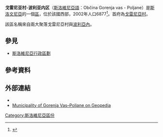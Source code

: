 {{Infobox settlement
| name                    = 戈雷尼亚村-波利亚内区
| native_name             = Občina Gorenja vas - Poljane
| native_name_lang        = sl<!-- ISO 639-2 code e.g. "fr" for French. If more than one, use {{lang}} instead -->
| settlement_type         = [[斯洛維尼亞行政區劃|區]]
| image_skyline           = GorenjaVas(PoljanskaDolina).jpg
| image_alt               =
| image_caption           = 戈雷尼亚村
| image_shield            = Coat of Arm of Gorenja vas-Poljane.png
| shield_size             = 120x80px
| nickname                =
| motto                   =
| image_map               = Karte Gorenja vas si.png
| map_alt                 =
| map_caption             = 戈雷尼亚村-波利亚内区在斯洛維尼亞的位置
| pushpin_map             = <!-- Slovenia -->
| pushpin_label_position  =
| pushpin_map_alt         =
| pushpin_map_caption     =
| coordinates             = {{coord|46|05|N|14|03|E|region:SI_type:adm1st|display=inline,title}}
| coor_pinpoint           =
| coordinates_footnotes   =
| subdivision_type        = 國家
| subdivision_name        = {{flag|Slovenia}}
| established_title       =
| established_date        =
| founder                 =
| seat_type               = <!-- [[Capital_(political)|Capital]] -->
| seat                    =
| government_footnotes    =
| leader_party            =
| leader_title            = 區長
| leader_name             = Milan Čadež
| unit_pref               = Metric
| area_footnotes          =
| total_type              =
| area_total_km2          = 153.3
| area_note               =
| elevation_footnotes     =
| elevation_m             =
| population_footnotes    = <ref>{{Cite web |url=http://www.stat.si/popis2002/en/ |title=Statistical Office of the Republic of Slovenia, census of 2002 |access-date=2017-02-18 |archive-date=2016-12-18 |archive-url=https://web.archive.org/web/20161218144633/http://www.stat.si/popis2002/en/ }}</ref>
| population_total        = 6877
| population_as_of        = 2002
| population_density_km2  = auto
| population_demonym      =
| population_note         =
| timezone1               = [[Central_European_Time|CET]]
| utc_offset1             = +01
| timezone1_DST           = [[Central_European_Summer_Time|CEST]]
| utc_offset1_DST         = +02
| postal_code_type        =
| postal_code             =
| area_code_type          =
| area_code               =
| iso_code                =
| website                 = {{Official URL}}
| footnotes               =
}}
'''戈雷尼亚村-波利亚内区'''（[[斯洛維尼亞語|斯洛維尼亞語]]：Občina Gorenja vas - Poljane）是[[斯洛文尼亞|斯洛文尼亞]]的一個[[斯洛維尼亞行政區劃|區]]，位於該國西部，2002年人口6877<ref>{{Cite web |url=http://www.stat.si/popis2002/en/ |title=Statistical Office of the Republic of Slovenia, census of 2002 |accessdate=2017-02-18 |archive-date=2016-12-18 |archive-url=https://web.archive.org/web/20161218144633/http://www.stat.si/popis2002/en/ |dead-url=no }}</ref>。首府為[[戈雷尼亞村|戈雷尼亞村]]。

該區名稱來自兩大聚落戈雷尼亞村與[[波利亞內|波利亞內]]。

==參見==
*[[斯洛維尼亞行政區劃|斯洛維尼亞行政區劃]]

==參考資料==
{{Reflist}}

==外部連結==
*{{commonscat-inline|Gorenja vas - Poljane municipality|Municipality of Gorenja Vas–Poljane}}
*[http://www.geopedia.si/Geopedia_en.html#L5567_F10136776_vF_b4_x433740_y106992_s14 Municipality of Gorenja Vas–Poljane on Geopedia] {{Wayback|url=http://www.geopedia.si/Geopedia_en.html#L5567_F10136776_vF_b4_x433740_y106992_s14 |date=20120620155109 }}

{{Slovenia-geo-stub}}
[[Category:斯洛維尼亞區份|Category:斯洛維尼亞區份]]